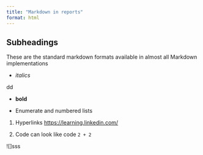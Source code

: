 ```yaml
---
title: "Markdown in reports"
format: html
---
```


## Subheadings

These are the standard markdown formats available in almost all Markdown implementations

- *italics*

dd

- **bold**

- Enumerate and numbered lists

1. Hyperlinks [https://learning.linkedin.com/](LinkedIn Learning)

2. Code can look like code `2 + 2`

![]sss

